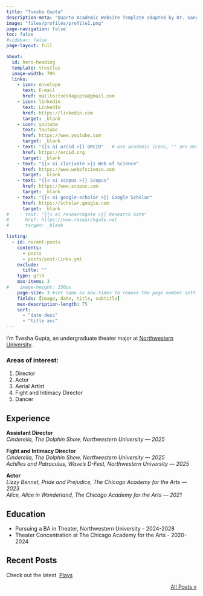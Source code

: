 ```yaml
---
title: "Tvesha Gupta"
description-meta: "Quarto Academic Website Template adapted by Dr. Gang He"
image: "files/profiles/profile1.png"
page-navigation: false
toc: false
#sidebar: false
page-layout: full

about:
  id: hero-heading
  template: trestles
  image-width: 70%
  links:
    - icon: envelope
      text: E-mail
      href: mailto:tveshagupta@gmail.com    
    - icon: linkedin
      text: LinkedIn
      href: https://linkedin.com
      target: _blank
    - icon: youtube
      text: YouTube
      href: https://www.youtube.com     
      target: _blank 
    - text: "{{< ai orcid >}} ORCID"   # use academic icons, "" are needed, you also need to install the fontawesome extension
      href: https://orcid.org
      target: _blank
    - text: "{{< ai clarivate >}} Web of Science"
      href: https://www.webofscience.com  
      target: _blank
    - text: "{{< ai scopus >}} Scopus"
      href: https://www.scopus.com
      target: _blank
    - text: "{{< ai google-scholar >}} Google Scholar"
      href: https://scholar.google.com
      target: _blank
#    - text: "{{< ai researchgate >}} Research Gate"
#      href: https://www.researchgate.net
#      target: _blank

listing:
  - id: recent-posts
    contents: 
      - posts
      - posts/post-links.yml
    exclude:
      title: ""
    type: grid
    max-items: 3
#    image-height: 150px
    page-size: 3 #set same as max-times to remove the page number setting
    fields: [image, date, title, subtitle]
    max-description-length: 75
    sort: 
      - "date desc"
      - "title asc"
---
```


:::{#hero-heading}

I'm Tvesha Gupta, an undergraduate theater major at [Northwestern University](https://communication.northwestern.edu/academics/theatre/).

### Areas of interest:
1. Director  
1. Actor
1. Aerial Artist
1. Fight and Intimacy Director
1. Dancer


## Experience

**Assistant Director**  
*Cinderella, The Dolphin Show, Northwestern University — 2025*

**Fight and Intimacy Director**  
*Cinderella, The Dolphin Show, Northwestern University — 2025*<br>
*Achilles and Patroculus, Wave's D-Fest, Northwestern University — 2025*

**Actor**  
*Lizzy Bennet, Pride and Prejudice, The Chicago Academy for the Arts — 2023*<br>
*Alice, Alice in Wonderland, The Chicago Academy for the Arts — 2021*

## Education

- Pursuing a BA in Theater, Northwestern University - 2024-2028
- Theater Concentration at The Chicago Academy for the Arts - 2020-2024
:::

## Recent Posts
Check out the latest &nbsp;[Plays](posts.qmd#category=paper)&nbsp;

:::{#recent-posts}
:::

<p align="right">[All Posts »](/posts.qmd)</p>